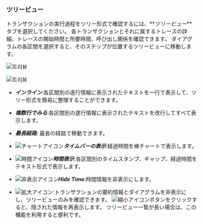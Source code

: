 ### ツリービュー

トランザクションの実行過程をツリー形式で確認するには、**_ツリービュー_**タブを選択してください。 各トランザクションとそれに属するトレースの詳細、トレースの開始時間と所要時間、呼び出し関係を確認できます。 ダイアグラムの各区間を選択すると、そのステップが位置するツリービューに移動します。

<Xclude product='php,nodejs,golang'>

![트리뷰](/img/analysis-tx-tree-view.png)

</Xclude>

<InDoc product='php,nodejs,golang'>

![트리뷰](/img/analysis-tx-tree-view-none-actx.png)

</InDoc>

-   **_インライン_**:各区間別の遂行情報に表示されたテキストを一行で表示して、ツリー形式を簡易に整理することができます。

-   **_複数行でみる_**:各区間別の遂行情報に表示されたテキストを改行してすべて表示します。

-   **_最長経路_**: 最長の経路で移動できます。

-   ![チャートアイコン](/img/ic-bar-chart.svg)**_タイムバーの表示_**:経過時間を棒チャートで表示します。

-   ![時間アイコン](/img/ic-custom-time.svg)**_時間表示_**:各区間別のタイムスタンプ、ギャップ、経過時間をテキスト形式で表示します。

-   ![非表示アイコン](/img/ic-eye-invisible.svg)**_Hide Time_**:時間情報を非表示にします。

-   ![拡大アイコン](/img/ic-outside.svg):トランザクションの要約情報とダイアグラムを非表示にし、ツリービューのみを確認できます。 ![縮小アイコン](/img/ic-inside.svg)ボタンをクリックすると、隠された情報を再表示します。 ツリービュー一覧が長い場合は、この機能を利用すると便利です。
